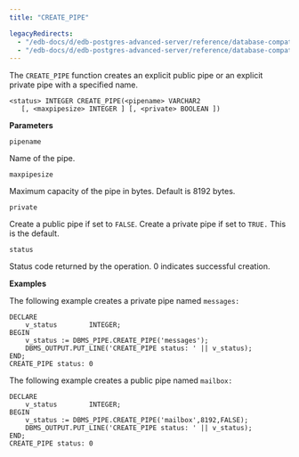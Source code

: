 ```yaml
---
title: "CREATE_PIPE"

legacyRedirects:
  - "/edb-docs/d/edb-postgres-advanced-server/reference/database-compatibility-for-oracle-developers-built-in-package-guide/13/create_pipe.html"
  - "/edb-docs/d/edb-postgres-advanced-server/reference/database-compatibility-for-oracle-developers-built-in-package-guide/latest/create_pipe.html"
---
```


The `CREATE_PIPE` function creates an explicit public pipe or an explicit private pipe with a specified name.

```text
<status> INTEGER CREATE_PIPE(<pipename> VARCHAR2
   [, <maxpipesize> INTEGER ] [, <private> BOOLEAN ])
```

**Parameters**

`pipename`

 Name of the pipe.

`maxpipesize`

 Maximum capacity of the pipe in bytes. Default is 8192 bytes.

`private`

 Create a public pipe if set to `FALSE`. Create a private pipe if set to `TRUE.` This is the default.

`status`

 Status code returned by the operation. 0 indicates successful creation.

**Examples**

The following example creates a private pipe named `messages:`

```text
DECLARE
    v_status        INTEGER;
BEGIN
    v_status := DBMS_PIPE.CREATE_PIPE('messages');
    DBMS_OUTPUT.PUT_LINE('CREATE_PIPE status: ' || v_status);
END;
CREATE_PIPE status: 0
```

The following example creates a public pipe named `mailbox:`

```text
DECLARE
    v_status        INTEGER;
BEGIN
    v_status := DBMS_PIPE.CREATE_PIPE('mailbox',8192,FALSE);
    DBMS_OUTPUT.PUT_LINE('CREATE_PIPE status: ' || v_status);
END;
CREATE_PIPE status: 0
```
